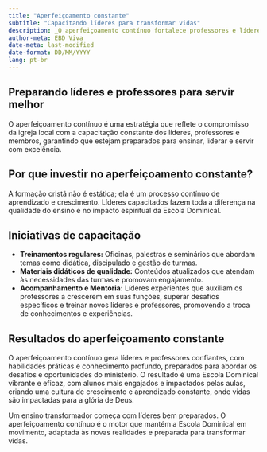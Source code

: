 ---
title: "Aperfeiçoamento constante"
subtitle: "Capacitando líderes para transformar vidas"
description: _O aperfeiçoamento contínuo fortalece professores e líderes, promovendo um ensino eficaz e inspirador para transformar vidas por meio da Palavra de Deus. Capacitar líderes e professores é fundamental para o futuro da igreja._
author-meta: EBD Viva
date-meta: last-modified
date-format: DD/MM/YYYY
lang: pt-br
---

## Preparando líderes e professores para servir melhor

O aperfeiçoamento contínuo é uma estratégia que reflete o compromisso da igreja local com a capacitação constante dos líderes, professores e membros, garantindo que estejam preparados para ensinar, liderar e servir com excelência.

## Por que investir no aperfeiçoamento constante?

A formação cristã não é estática; ela é um processo contínuo de aprendizado e crescimento. Líderes capacitados fazem toda a diferença na qualidade do ensino e no impacto espiritual da Escola Dominical.

## Iniciativas de capacitação

-   **Treinamentos regulares:** Oficinas, palestras e seminários que abordam temas como didática, discipulado e gestão de turmas.
-   **Materiais didáticos de qualidade:** Conteúdos atualizados que atendam às necessidades das turmas e promovam engajamento.
-   **Acompanhamento e Mentoria:** Líderes experientes que auxiliam os professores a crescerem em suas funções, superar desafios específicos e treinar novos líderes e professores, promovendo a troca de conhecimentos e experiências.

## Resultados do aperfeiçoamento constante

O aperfeiçoamento contínuo gera líderes e professores confiantes, com habilidades práticas e conhecimento profundo, preparados para abordar os desafios e oportunidades do ministério. O resultado é uma Escola Dominical vibrante e eficaz, com alunos mais engajados e impactados pelas aulas, criando uma cultura de crescimento e aprendizado constante, onde vidas são impactadas para a glória de Deus.

Um ensino transformador começa com líderes bem preparados. O aperfeiçoamento contínuo é o motor que mantém a Escola Dominical em movimento, adaptada às novas realidades e preparada para transformar vidas.